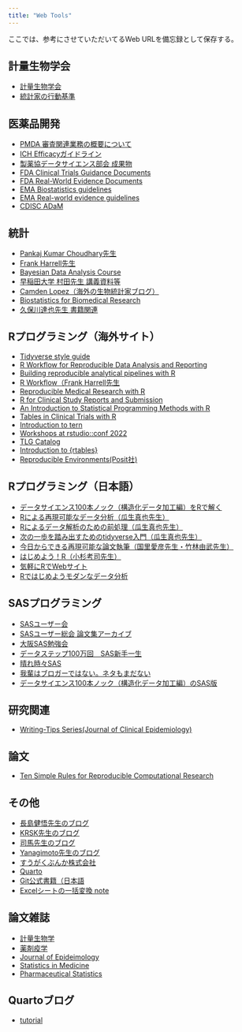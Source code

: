 ```yaml
---
title: "Web Tools"
---
```


ここでは、参考にさせていただいてるWeb URLを備忘録として保存する。

## 計量生物学会

-   [計量生物学会](https://www.biometrics.gr.jp/)
-   [統計家の行動基準](https://www.biometrics.gr.jp/news/all/standard_20150310.pdf)

## 医薬品開発

-   [PMDA 審査関連業務の概要について](https://www.pmda.go.jp/review-services/outline/0001.html)
-   [ICH Efficacyガイドライン](https://www.pmda.go.jp/int-activities/int-harmony/ich/0011.html)
-   [製薬協データサイエンス部会 成果物](https://www.jpma.or.jp/information/evaluation/results/allotment/results01.html#%E3%83%87%E3%83%BC%E3%82%BF%E3%82%B5%E3%82%A4%E3%82%A8%E3%83%B3%E3%82%B9)
-   [FDA Clinical Trials Guidance Documents](https://www.fda.gov/science-research/clinical-trials-and-human-subject-protection/clinical-trials-guidance-documents)
-   [FDA Real-World Evidence Documents](https://www.fda.gov/science-research/science-and-research-special-topics/real-world-evidence)
-   [EMA Biostatistics guidelines](https://www.ema.europa.eu/en/human-regulatory-overview/research-and-development/scientific-guidelines/clinical-efficacy-safety-guidelines/biostatistics#topics)
-   [EMA Real-world evidence guidelines](https://www.ema.europa.eu/en/human-regulatory-overview/research-development/scientific-guidelines/clinical-efficacy-safety-guidelines/real-world-evidence)
-   [CDISC ADaM](https://www.cdisc.org/standards/foundational/adam)

## 統計

-   [Pankaj Kumar Choudhary先生](https://personal.utdallas.edu/~pankaj/)
-   [Frank Harrell先生](https://www.fharrell.com/about)
-   [Bayesian Data Analysis Course](https://avehtari.github.io/BDA_course_Aalto/index.html)
-   [早稲田大学 村田先生 講義資料等](https://noboru-murata.github.io/lectures/)
-   [Camden Lopez（海外の生物統計家ブログ）](https://www.camdenlopez.com/about/)
-   [Biostatistics for Biomedical Research](https://hbiostat.org/bbrc/)
-   [久保川達也先生 書籍関連](https://sites.google.com/site/ktatsuya77/xian-dai)

## Rプログラミング（海外サイト）

-   [Tidyverse style guide](https://style.tidyverse.org/index.html)
-   [R Workflow for Reproducible Data Analysis and Reporting](https://hbiostat.org/rflow/)
-   [Building reproducible analytical pipelines with R](https://raps-with-r.dev/)
-   [R Workflow（Frank Harrell先生](https://www.fharrell.com/post/rflow/)
-   [Reproducible Medical Research with R](https://rmrwr.netlify.app/)
-   [R for Clinical Study Reports and Submission](https://r4csr.org/)
-   [An Introduction to Statistical Programming Methods with R](https://smac-group.github.io/ds/)
-   [Tables in Clinical Trials with R](https://rconsortium.github.io/rtrs-wg/)
-   [Introduction to tern](https://cran.r-project.org/web/packages/tern/vignettes/tern.html)
-   [Workshops at rstudio::conf 2022](https://github.com/rstudio-conf-2022)
-   [TLG Catalog](https://insightsengineering.github.io/tlg-catalog/stable/)
-   [Introduction to {rtables}](https://insightsengineering.github.io/rtables/v0.6.10/articles/rtables.html)
-   [Reproducible Environments(Posit社)](https://solutions.posit.co/envs-pkgs/environments/)

## Rプログラミング（日本語）

-   [データサイエンス100本ノック（構造化データ加工編）をRで解く](https://zenn.dev/masayukeeeee/articles/a7fbdb6f2f38b9)
-   [Rによる再現可能なデータ分析（瓜生真也先生）](https://uribo.github.io/rrr/)
-   [Rによるデータ解析のための前処理（瓜生真也先生）](https://uribo.github.io/dmr/)
-   [次の一歩を踏み出すためのtidyverse入門（瓜生真也先生）](https://uribo.github.io/230827ism_ws/)
-   [今日からできる再現可能な論文執筆（国里愛彦先生・竹林由武先生）](https://ykunisato.github.io/jpa2020-tws-002/)
-   [はじめよう！R（小杉考司先生）](https://kosugitti.github.io/slides/TokyoR117/RforBeginner.html#r%E3%82%92%E3%81%95%E3%82%8F%E3%81%A3%E3%81%A6%E3%81%BF%E3%81%BE%E3%81%97%E3%82%87%E3%81%86)
-   [気軽にRでWebサイト](https://shohei-doi.github.io/academic-website/get-started.html)
-   [Rではじめようモダンなデータ分析](https://book.mynavi.jp/manatee/series/detail/id=54225)

## SASプログラミング

-   [SASユーザー会](https://www.sas.com/ja_jp/usergroups.html)
-   [SASユーザー総会 論文集アーカイブ](https://sites.google.com/view/sas-japan-user-group-archive/%E3%83%9B%E3%83%BC%E3%83%A0)
-   [大阪SAS勉強会](https://sites.google.com/view/osakasasbenkyokai/%E3%83%9B%E3%83%BC%E3%83%A0)
-   [データステップ100万回　SAS新手一生](https://sas-tumesas.blogspot.com/)
-   [晴れ時々SAS](https://dengonmemo.blogspot.com/p/blog-page.html)
-   [我輩はブロガーではない。ネタもまだない](https://japelin.hatenablog.com/entry/2025/05/03/210416)
-   [データサイエンス100本ノック（構造化データ加工編）のSAS版](https://github.com/Nikkei-R-DataScience/sas-100knocks-preprocess/blob/main/answer/sas100knocks.ipynb)

## 研究関連

-   [Writing-Tips Series(Journal of Clinical Epidemiology)](https://www.jclinepi.com/content/jce-Writing-Tips-Series)

## 論文

-   [Ten Simple Rules for Reproducible Computational Research](https://journals.plos.org/ploscompbiol/article?id=10.1371/journal.pcbi.1003285)

## その他

-   [長島健悟先生のブログ](https://nshi.jp/)
-   [KRSK先生のブログ](https://www.krsk-phs.com/)
-   [司馬先生のブログ](https://162348.github.io/)
-   [Yanagimoto先生のブログ](https://zenn.dev/nicetak)
-   [すうがくぶんか株式会社](https://sugakubunka.com/)
-   [Quarto](https://quarto.org/)
-   [Git公式書籍（日本語](https://git-scm.com/book/ja/v2)
-   [Excelシートの一括変換 note](https://note.com/office_haru/n/n35ab7211eece)

## 論文雑誌

-   [計量生物学](https://www.jstage.jst.go.jp/browse/jjb/list/-char/ja)
-   [薬剤疫学](https://www.jstage.jst.go.jp/browse/jjpe/-char/ja)
-   [Journal of Epideimology](https://jeaweb.jp/journal/issues/jstage/index.html)
-   [Statistics in Medicine](https://onlinelibrary.wiley.com/loi/10970258)
-   [Pharmaceutical Statistics](https://onlinelibrary.wiley.com/toc/15391612/current)

## Quartoブログ

-   [tutorial](https://ivelasq.quarto.pub/building-a-blog-with-quarto/intro.html)